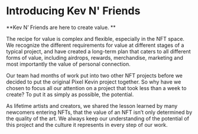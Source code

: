 
# Introducing Kev N' Friends

**Kev N’ Friends are here to create value. **

The recipe for value is complex and flexible, especially in the NFT space. We recognize the different requirements for value at different stages of a typical project, and have created a long-term plan that caters to all different forms of value, including airdrops, rewards, merchandise, marketing and most importantly the value of personal connection. 

Our team had months of work put into two other NFT projects before we decided to put the original Pixel Kevin project together. So why have we chosen to focus all our attention on a project that took less than a week to create? To put it as simply as possible, the potential.

As lifetime artists and creators, we shared the lesson learned by many newcomers entering NFTs, that the value of an NFT isn’t only determined by the quality of the art. We always keep our understanding of the potential of this project and the culture it represents in every step of our work. 
